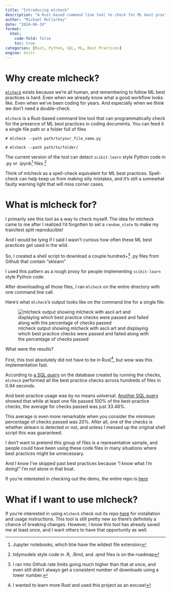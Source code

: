 ```yaml
---
title: "Introducing mlcheck"
description: "A Rust-based command line tool to check for ML best practices"
author: "Michael Mullarkey"
date: "2024-06-19"
format: 
  html:
    code-fold: false
    toc: true
categories: [Rust, Python, SQL, ML, Best Practices]
engine: knitr
---
```


# Why create mlcheck?

[`mlcheck`](https://github.com/mcmullarkey/mlcheck){target="_blank"} exists because we're all human, and remembering to follow ML best practices is hard. Even when we already know what a good workflow looks like. Even when we've been coding for years. And especially when we think we don't need a double-check.

`mlcheck` is a Rust-based command line tool that can programmatically check for the presence of ML best practices in coding documents. You can feed it a single file path or a folder full of files

```shell

# mlcheck --path path/to/your_file_name.py

```

```shell

# mlcheck --path path/to/folder/

```

The current version of the tool can detect `scikit-learn` style Python code in .py or .ipynb[^1] files.[^2]

Think of mlcheck as a spell-check equivalent for ML best practices. Spell-check can help keep us from making silly mistakes, and it's still a somewhat faulty warning light that will miss corner cases.

# What is mlcheck for?

I primarily see this tool as a way to check myself. The idea for mlcheck came to me after I realized I'd forgotten to set a `random_state` to make my train/test split reproducible!

And I would be lying if I said I wasn't curious how often these ML best practices get used in the wild. 

So, I created a shell script to download a couple hundred+[^3] .py files from Github that contain "sklearn" 

I used this pattern as a rough proxy for people implementing `scikit-learn` style Python code.

After downloading all those files, I ran `mlcheck` on the entire directory with one command line call.

Here's what `mlcheck`'s output looks like on the command line for a single file:

![mlcheck output showing mlcheck with ascii art and displaying which best practice checks were passed and failed along with the percentage of checks passed](images/mlcheck_example_output.png)

What were the results?

First, this tool absolutely did not have to be in Rust[^4], but wow was this implementation fast.

According to [a SQL query](https://github.com/mcmullarkey/mlcheck_demo/blob/main/mlcheck_speed.sql){target="_blank"} on the database created by running the checks, `mlcheck` performed all the best practice checks across hundreds of files in 0.94 seconds.

And best-practice usage was by no means universal. [Another SQL query](https://github.com/mcmullarkey/mlcheck_demo/blob/main/mlcheck_analytics.sql){target="_blank"} showed that while at least one file passed 100% of the best-practice checks, the average for checks passed was just 33.48%. 

This average is even more remarkable when you consider the minimum percentage of checks passed was 20%. After all, one of the checks is whether sklearn is detected or not, and unless I messed up the original shell script this was guaranteed.

I don't want to pretend this group of files is a representative sample, and people could have been using these code files in many situations where best practices might be unnecessary.

And I know I've skipped past best practices because "I know what I'm doing!" I'm not alone in that boat.

If you're interested in checking out the demo, the entire repo is [here](https://github.com/mcmullarkey/mlcheck_demo){target="_blank"}

# What if I want to use mlcheck?

If you're interested in using `mlcheck` check out its repo [here](https://github.com/mcmullarkey/mlcheck){target="_blank"} for installation and usage instructions. This tool is still pretty new so there's definitely a chance of breaking changes. However, I know this tool has already saved me at least once, and I want others to have that opportunity as well. 

[^1]: Jupyter notebooks, which btw have the wildest file extension

[^2]: tidymodels style code in .R, .Rmd, and .qmd files is on the roadmap

[^3]: I ran into Github rate limits going much higher than that at once, and even still didn't always get a consistent number of downloads using a lower number.

[^4]: I wanted to learn more Rust and used this project as an excuse!
